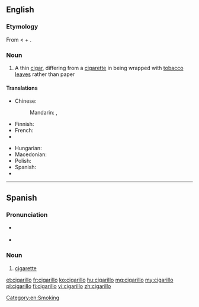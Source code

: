 ==English==
{{wikipedia}}

===Etymology===
From {{etyl|es|en}} {{term|cigarillo|lang=es}} < {{term|cigrarro||cigar|lang=es}} + {{term|-illo||diminutive suffix|lang=es}}.

===Noun===
{{en-noun|pl2=cigarilloes}}

# A thin [[cigar]], differing from a [[cigarette]] in being wrapped with [[tobacco]] [[leave]]s rather than paper

====Translations====
{{trans-top|cigar}}
* Chinese:
*: Mandarin: {{t|cmn|小雪茄煙|sc=Hani}}, {{t|cmn|小雪茄烟|tr=xiǎo xuějiā yān|sc=Hani}}
* Finnish: {{t+|fi|pikkusikari}}
* French: {{t+|fr|cigarillo|m}}
* {{trreq|ka}}
{{trans-mid}}
* Hungarian: {{t+|hu|szivarka}}
* Macedonian: {{t-|mk|цигарилјо|n|tr=cigaríljo|sc=Cyrl}}
* Polish: {{t+|pl|cygaretka|f}}
* Spanish: {{t-|es|cigarillo}}
* {{trreq|ta}}
{{trans-bottom}}

[[Category:en:Smoking]]

----

==Spanish==

===Pronunciation===
* {{a|Americas}} {{IPA|/siɣaˈɾiʎo̞/|lang=es}}
* {{a|Europe}} {{IPA|/θiɣaˈɾiʎo̞/|lang=es}}

===Noun===
{{es-noun|m}}

# [[cigarette]]

[[et:cigarillo]]
[[fr:cigarillo]]
[[ko:cigarillo]]
[[hu:cigarillo]]
[[mg:cigarillo]]
[[my:cigarillo]]
[[pl:cigarillo]]
[[fi:cigarillo]]
[[vi:cigarillo]]
[[zh:cigarillo]]